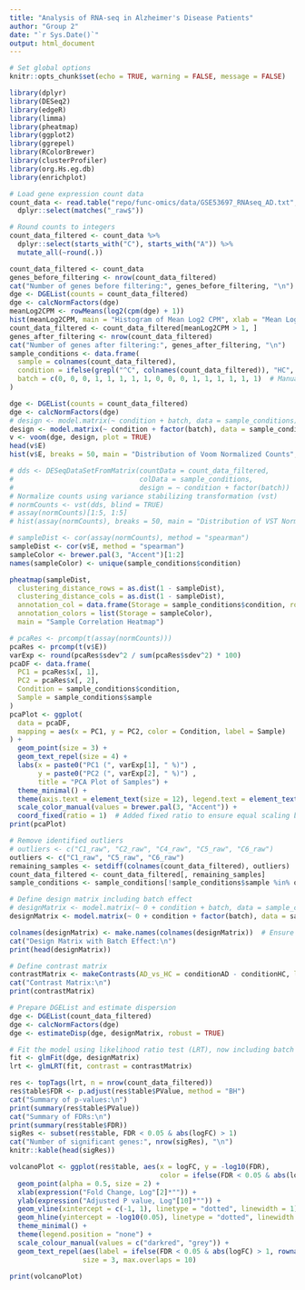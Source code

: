 ```yaml
---
title: "Analysis of RNA-seq in Alzheimer's Disease Patients"
author: "Group 2"
date: "`r Sys.Date()`"
output: html_document
---
```


```r
# Set global options
knitr::opts_chunk$set(echo = TRUE, warning = FALSE, message = FALSE)
```

```r
library(dplyr)
library(DESeq2)
library(edgeR)
library(limma)
library(pheatmap)
library(ggplot2)
library(ggrepel)
library(RColorBrewer)
library(clusterProfiler)
library(org.Hs.eg.db)
library(enrichplot)
```

```r
# Load gene expression count data
count_data <- read.table("repo/func-omics/data/GSE53697_RNAseq_AD.txt", header = TRUE, sep = "\t", row.names = 1) %>%
  dplyr::select(matches("_raw$"))
```

```r
# Round counts to integers
count_data_filtered <- count_data %>% 
  dplyr::select(starts_with("C"), starts_with("A")) %>%
  mutate_all(~round(.))
```

```r
count_data_filtered <- count_data
genes_before_filtering <- nrow(count_data_filtered)
cat("Number of genes before filtering:", genes_before_filtering, "\n")
dge <- DGEList(counts = count_data_filtered)
dge <- calcNormFactors(dge)
meanLog2CPM <- rowMeans(log2(cpm(dge) + 1))
hist(meanLog2CPM, main = "Histogram of Mean Log2 CPM", xlab = "Mean Log2 CPM")
count_data_filtered <- count_data_filtered[meanLog2CPM > 1, ]
genes_after_filtering <- nrow(count_data_filtered)
cat("Number of genes after filtering:", genes_after_filtering, "\n")
sample_conditions <- data.frame(
  sample = colnames(count_data_filtered),
  condition = ifelse(grepl("^C", colnames(count_data_filtered)), "HC", "AD"),
  batch = c(0, 0, 0, 1, 1, 1, 1, 1, 0, 0, 0, 1, 1, 1, 1, 1, 1)  # Manually adding batch information
)
```

```r
dge <- DGEList(counts = count_data_filtered)
dge <- calcNormFactors(dge)
# design <- model.matrix(~ condition + batch, data = sample_conditions)
design <- model.matrix(~ condition + factor(batch), data = sample_conditions)
v <- voom(dge, design, plot = TRUE)
head(v$E)
hist(v$E, breaks = 50, main = "Distribution of Voom Normalized Counts", xlab = "Voom Normalized Counts")
```
```r
# dds <- DESeqDataSetFromMatrix(countData = count_data_filtered, 
#                               colData = sample_conditions, 
#                               design = ~ condition + factor(batch))
# Normalize counts using variance stabilizing transformation (vst)
# normCounts <- vst(dds, blind = TRUE)
# assay(normCounts)[1:5, 1:5]
# hist(assay(normCounts), breaks = 50, main = "Distribution of VST Normalized Counts", xlab = "Normalized Counts")
```

```r
# sampleDist <- cor(assay(normCounts), method = "spearman")
sampleDist <- cor(v$E, method = "spearman")
sampleColor <- brewer.pal(3, "Accent")[1:2]
names(sampleColor) <- unique(sample_conditions$condition)

pheatmap(sampleDist,
  clustering_distance_rows = as.dist(1 - sampleDist),
  clustering_distance_cols = as.dist(1 - sampleDist),
  annotation_col = data.frame(Storage = sample_conditions$condition, row.names = sample_conditions$sample),
  annotation_colors = list(Storage = sampleColor),
  main = "Sample Correlation Heatmap")
```
```r
# pcaRes <- prcomp(t(assay(normCounts)))
pcaRes <- prcomp(t(v$E))
varExp <- round(pcaRes$sdev^2 / sum(pcaRes$sdev^2) * 100)
pcaDF <- data.frame(
  PC1 = pcaRes$x[, 1],
  PC2 = pcaRes$x[, 2],
  Condition = sample_conditions$condition,
  Sample = sample_conditions$sample
)
pcaPlot <- ggplot(
  data = pcaDF,
  mapping = aes(x = PC1, y = PC2, color = Condition, label = Sample)
) +
  geom_point(size = 3) +
  geom_text_repel(size = 4) +
  labs(x = paste0("PC1 (", varExp[1], " %)") ,
       y = paste0("PC2 (", varExp[2], " %)") ,
       title = "PCA Plot of Samples") +
  theme_minimal() +
  theme(axis.text = element_text(size = 12), legend.text = element_text(size = 10)) +
  scale_color_manual(values = brewer.pal(3, "Accent")) +
  coord_fixed(ratio = 1)  # Added fixed ratio to ensure equal scaling between PC1 and PC2
print(pcaPlot)
```

```r
# Remove identified outliers
# outliers <- c("C1_raw", "C2_raw", "C4_raw", "C5_raw", "C6_raw")
outliers <- c("C1_raw", "C5_raw", "C6_raw")
remaining_samples <- setdiff(colnames(count_data_filtered), outliers)
count_data_filtered <- count_data_filtered[, remaining_samples]
sample_conditions <- sample_conditions[!sample_conditions$sample %in% outliers, ]
```

```r
# Define design matrix including batch effect
# designMatrix <- model.matrix(~ 0 + condition + batch, data = sample_conditions)
designMatrix <- model.matrix(~ 0 + condition + factor(batch), data = sample_conditions)

colnames(designMatrix) <- make.names(colnames(designMatrix))  # Ensure valid column names for contrast matrix
cat("Design Matrix with Batch Effect:\n")
print(head(designMatrix))

# Define contrast matrix
contrastMatrix <- makeContrasts(AD_vs_HC = conditionAD - conditionHC, levels = designMatrix)
cat("Contrast Matrix:\n")
print(contrastMatrix)

# Prepare DGEList and estimate dispersion
dge <- DGEList(count_data_filtered)
dge <- calcNormFactors(dge)
dge <- estimateDisp(dge, designMatrix, robust = TRUE)

# Fit the model using likelihood ratio test (LRT), now including batch in the design
fit <- glmFit(dge, designMatrix)
lrt <- glmLRT(fit, contrast = contrastMatrix)
```

```r
res <- topTags(lrt, n = nrow(count_data_filtered))
res$table$FDR <- p.adjust(res$table$PValue, method = "BH")
cat("Summary of p-values:\n")
print(summary(res$table$PValue))
cat("Summary of FDRs:\n")
print(summary(res$table$FDR))
sigRes <- subset(res$table, FDR < 0.05 & abs(logFC) > 1)
cat("Number of significant genes:", nrow(sigRes), "\n")
knitr::kable(head(sigRes))
```

```r
volcanoPlot <- ggplot(res$table, aes(x = logFC, y = -log10(FDR),
                                     color = ifelse(FDR < 0.05 & abs(logFC) > 1, "darkred", "grey"))) +
  geom_point(alpha = 0.5, size = 2) +
  xlab(expression("Fold Change, Log"[2]*"")) +
  ylab(expression("Adjusted P value, Log"[10]*"")) +
  geom_vline(xintercept = c(-1, 1), linetype = "dotted", linewidth = 1) +
  geom_hline(yintercept = -log10(0.05), linetype = "dotted", linewidth = 1) +
  theme_minimal() +
  theme(legend.position = "none") +
  scale_colour_manual(values = c("darkred", "grey")) +
  geom_text_repel(aes(label = ifelse(FDR < 0.05 & abs(logFC) > 1, rownames(res$table), "")),
                  size = 3, max.overlaps = 10)

print(volcanoPlot)
```
